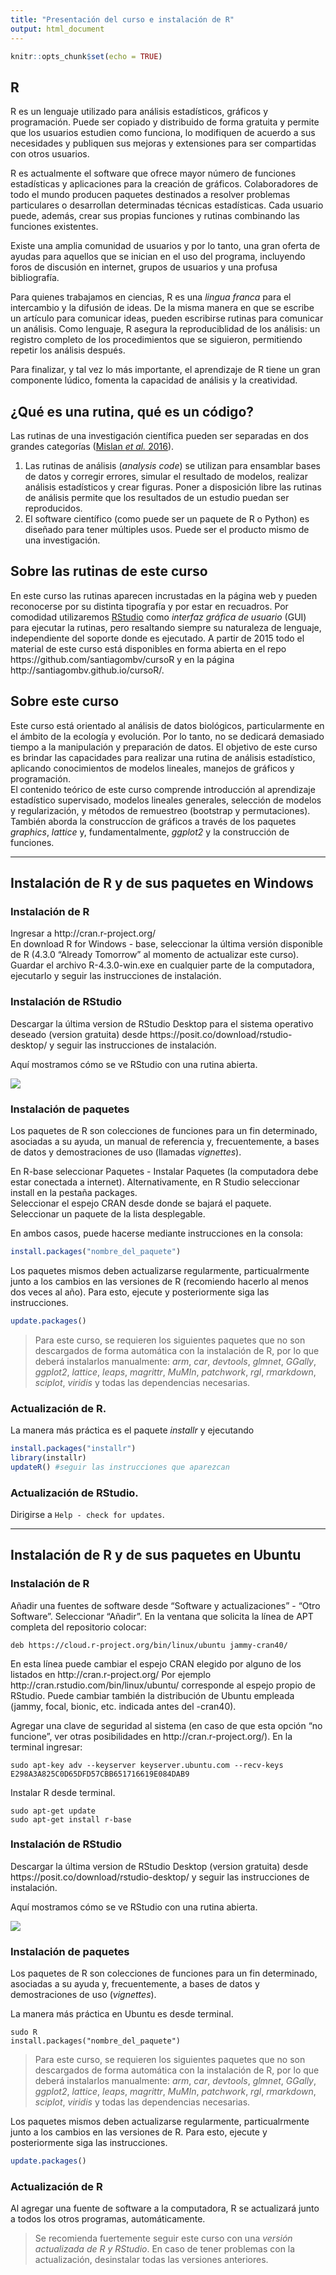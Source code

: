 ```yaml
---
title: "Presentación del curso e instalación de R"
output: html_document
---
```


```r
knitr::opts_chunk$set(echo = TRUE)
```

## R
R es un lenguaje utilizado para análisis estadísticos, gráficos y programación. Puede ser copiado y distribuido de forma gratuita y permite que los usuarios estudien como funciona, lo modifiquen de acuerdo a sus necesidades y publiquen sus mejoras y extensiones para ser compartidas con otros usuarios.   

R es actualmente el software que ofrece mayor número de funciones estadísticas y aplicaciones para la creación de gráficos. Colaboradores de todo el mundo producen paquetes destinados a resolver problemas particulares o desarrollan determinadas técnicas estadísticas. Cada usuario puede, además, crear sus propias funciones y rutinas combinando las funciones existentes.  

Existe una amplia comunidad de usuarios y por lo tanto, una gran oferta de ayudas para aquellos que se inician en el uso del programa, incluyendo foros de discusión en internet, grupos de usuarios y una profusa bibliografía.   

Para quienes trabajamos en ciencias, R es una *lingua franca* para el intercambio y la difusión de ideas. De la misma manera en que se escribe un artículo para comunicar ideas, pueden escribirse rutinas para comunicar un análisis. Como lenguaje, R asegura la reproduciblidad de los análisis: un registro completo de los procedimientos que se siguieron, permitiendo repetir los análisis después.

Para finalizar, y tal vez lo más importante, el aprendizaje de R tiene un gran componente lúdico, fomenta la capacidad de análisis y la creatividad.   


## ¿Qué es una rutina, qué es un código?

Las rutinas de una investigación científica pueden ser separadas en dos grandes categorías ([Mislan *et al.* 2016](https://www.sciencedirect.com/science/article/pii/S0169534715002906)).   

1. Las rutinas de análisis (*analysis code*) se utilizan para ensamblar bases de datos y corregir errores, simular el resultado de modelos, realizar análisis estadísticos y crear figuras. Poner a disposición libre las rutinas de análisis permite que los resultados de un estudio puedan ser reproducidos.   
2. El software científico (como puede ser un paquete de R o Python) es diseñado para tener múltiples usos. Puede ser el producto mismo de una investigación.   

## Sobre las rutinas de este curso

En este curso las rutinas aparecen incrustadas en la página web y pueden reconocerse por su distinta tipografía y por estar en recuadros. Por comodidad utilizaremos [RStudio](https://www.rstudio.com/) como *interfaz gráfica de usuario* (GUI) para ejecutar la rutinas, pero resaltando siempre su naturaleza de lenguaje, independiente del soporte donde es ejecutado. A partir de 2015 todo el material de este curso está disponibles en forma abierta en el repo https://github.com/santiagombv/cursoR y en la página http://santiagombv.github.io/cursoR/.     

## Sobre este curso   

Este curso está orientado al análisis de datos biológicos, particularmente en el ámbito de la ecología y evolución. Por lo tanto, no se dedicará demasiado tiempo a la manipulación y preparación de datos. El objetivo de este curso es brindar las capacidades para realizar una rutina de análisis estadístico, aplicando conocimientos de modelos lineales, manejos de gráficos y programación.   
El contenido teórico de este curso comprende introducción al aprendizaje estadístico supervisado, modelos lineales generales, selección de modelos y regularización, y métodos de remuestreo  (bootstrap y permutaciones). También aborda la construccíon de gráficos a través de los paquetes *graphics*, *lattice* y, fundamentalmente, *ggplot2* y la construcción de funciones.   

--- 

## Instalación de R y de sus paquetes en Windows

### Instalación de R

Ingresar a http://cran.r-project.org/   
En download R for Windows - base, seleccionar la última versión disponible de R (4.3.0 "Already Tomorrow" al momento de actualizar este curso). Guardar el archivo R-4.3.0-win.exe en cualquier parte de la computadora, ejecutarlo y seguir las instrucciones de instalación. 

### Instalación de RStudio

Descargar la última version de RStudio Desktop para el sistema operativo deseado (version gratuita) desde https://posit.co/download/rstudio-desktop/ y seguir las instrucciones de instalación.  

Aquí mostramos cómo se ve RStudio con una rutina abierta.   

![](images/g35041.png)


### Instalación de paquetes

Los paquetes de R son colecciones de funciones para un fin determinado, asociadas a su ayuda, un manual de referencia y, frecuentemente, a bases de datos y demostraciones de uso (llamadas *vignettes*).   

En R-base seleccionar Paquetes - Instalar Paquetes (la computadora debe estar conectada a internet). Alternativamente, en R Studio seleccionar install en la pestaña packages.  
Seleccionar el espejo CRAN desde donde se bajará el paquete.  
Seleccionar un paquete de la lista desplegable. 

En ambos casos, puede hacerse mediante instrucciones en la consola:  

```R
install.packages("nombre_del_paquete")
```

Los paquetes mismos deben actualizarse regularmente, particualrmente junto a los cambios en las versiones de R (recomiendo hacerlo al menos dos veces al año). Para esto, ejecute y posteriormente siga las instrucciones.

```R
update.packages()
```

> Para este curso, se requieren los siguientes paquetes que no son descargados de forma automática con la instalación de R, por lo que deberá instalarlos manualmente: *arm*, *car*, *devtools*, *glmnet*, *GGally*, *ggplot2*, *lattice*, *leaps*, *magrittr*, *MuMIn*, *patchwork*, *rgl*, *rmarkdown*, *sciplot*, *viridis* y todas las dependencias necesarias.  


### Actualización de R. 
La manera más práctica es el paquete *installr* y ejecutando

```R
install.packages("installr")
library(installr)
updateR() #seguir las instrucciones que aparezcan
```

### Actualización de RStudio. 
Dirigirse a `Help - check for updates`.   

--- 

## Instalación de R y de sus paquetes en Ubuntu

### Instalación de R

Añadir una fuentes de software desde "Software y actualizaciones" - "Otro Software". Seleccionar "Añadir". En la ventana que solicita la línea de APT completa del repositorio colocar:   
```
deb https://cloud.r-project.org/bin/linux/ubuntu jammy-cran40/
```
En esta línea puede cambiar el espejo CRAN elegido por alguno de los listados en  http://cran.r-project.org/ Por ejemplo http://cran.rstudio.com/bin/linux/ubuntu/  corresponde al espejo propio de RStudio. Puede cambiar también la distribución de Ubuntu empleada (jammy, focal, bionic, etc. indicada antes del -cran40). 

Agregar una clave de seguridad al sistema (en caso de que esta opción "no funcione", ver otras posibilidades en http://cran.r-project.org/). En la terminal ingresar:   

```
sudo apt-key adv --keyserver keyserver.ubuntu.com --recv-keys E298A3A825C0D65DFD57CBB651716619E084DAB9
```

Instalar R desde terminal.     

```
sudo apt-get update
sudo apt-get install r-base
```

### Instalación de RStudio

Descargar la última version de RStudio Desktop (version gratuita) desde https://posit.co/download/rstudio-desktop/ y seguir las instrucciones de instalación.    

Aquí mostramos cómo se ve RStudio con una rutina abierta.   

![](images/g35041.png)


### Instalación de paquetes

Los paquetes de R son colecciones de funciones para un fin determinado, asociadas a su ayuda y, frecuentemente, a bases de datos y demostraciones de uso (*vignettes*).   

La manera más práctica en Ubuntu es desde terminal.

```
sudo R
install.packages("nombre_del_paquete")
```

> Para este curso, se requieren los siguientes paquetes que no son descargados de forma automática con la instalación de R, por lo que deberá instalarlos manualmente: *arm*, *car*, *devtools*, *glmnet*, *GGally*, *ggplot2*, *lattice*, *leaps*, *magrittr*, *MuMIn*, *patchwork*, *rgl*, *rmarkdown*, *sciplot*, *viridis* y todas las dependencias necesarias.  

Los paquetes mismos deben actualizarse regularmente, particualrmente junto a los cambios en las versiones de R. Para esto, ejecute y posteriormente siga las instrucciones.

```R
update.packages()
```

### Actualización de R

Al agregar una fuente de software a la computadora, R se actualizará junto a todos los otros programas, automáticamente.   

> Se recomienda fuertemente seguir este curso con una *versión actualizada de R y RStudio*. En caso de tener problemas con la actualización, desinstalar todas las versiones anteriores.

